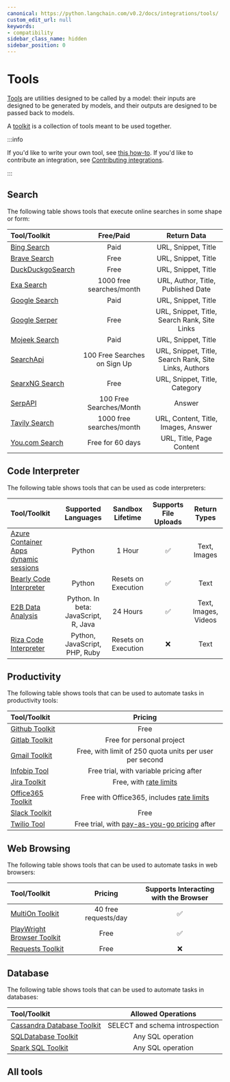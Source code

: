 ```yaml
---
canonical: https://python.langchain.com/v0.2/docs/integrations/tools/
custom_edit_url: null
keywords:
- compatibility
sidebar_class_name: hidden
sidebar_position: 0
---
```


# Tools

[Tools](/docs/concepts/#tools) are utilities designed to be called by a model: their inputs are designed to be generated by models, and their outputs are designed to be passed back to models.

A [toolkit](/docs/concepts#toolkits) is a collection of tools meant to be used together.

:::info

If you'd like to write your own tool, see [this how-to](/docs/how_to/custom_tools/).
If you'd like to contribute an integration, see [Contributing integrations](/docs/contributing/integrations/).

:::

## Search

The following table shows tools that execute online searches in some shape or form:

Tool/Toolkit|Free/Paid|Return Data
:-|:-:|:-:
[Bing Search](/docs/integrations/tools/bing_search)|Paid|URL, Snippet, Title
[Brave Search](/docs/integrations/tools/brave_search)|Free|URL, Snippet, Title
[DuckDuckgoSearch](/docs/integrations/tools/ddg)|Free|URL, Snippet, Title
[Exa Search](/docs/integrations/tools/exa_search)|1000 free searches/month|URL, Author, Title, Published Date
[Google Search](/docs/integrations/tools/google_search)|Paid|URL, Snippet, Title
[Google Serper](/docs/integrations/tools/google_serper)|Free|URL, Snippet, Title, Search Rank, Site Links
[Mojeek Search](/docs/integrations/tools/mojeek_search)|Paid|URL, Snippet, Title
[SearchApi](/docs/integrations/tools/searchapi)|100 Free Searches on Sign Up|URL, Snippet, Title, Search Rank, Site Links, Authors
[SearxNG Search](/docs/integrations/tools/searx_search)|Free|URL, Snippet, Title, Category
[SerpAPI](/docs/integrations/tools/serpapi)|100 Free Searches/Month|Answer
[Tavily Search](/docs/integrations/tools/tavily_search)|1000 free searches/month|URL, Content, Title, Images, Answer
[You.com Search](/docs/integrations/tools/you)|Free for 60 days|URL, Title, Page Content

## Code Interpreter

The following table shows tools that can be used as code interpreters:

Tool/Toolkit|Supported Languages|Sandbox Lifetime|Supports File Uploads|Return Types
:-|:-:|:-:|:-:|:-:
[Azure Container Apps dynamic sessions](/docs/integrations/tools/azure_dynamic_sessions)|Python|1 Hour|✅|Text, Images
[Bearly Code Interpreter](/docs/integrations/tools/bearly)|Python|Resets on Execution|✅|Text
[E2B Data Analysis](/docs/integrations/tools/e2b_data_analysis)|Python. In beta: JavaScript, R, Java|24 Hours|✅|Text, Images, Videos
[Riza Code Interpreter](/docs/integrations/tools/riza)|Python, JavaScript, PHP, Ruby|Resets on Execution|❌|Text

## Productivity

The following table shows tools that can be used to automate tasks in productivity tools:

Tool/Toolkit|Pricing
:-|:-:
[Github Toolkit](/docs/integrations/tools/github)|Free
[Gitlab Toolkit](/docs/integrations/tools/gitlab)|Free for personal project
[Gmail Toolkit](/docs/integrations/tools/gmail)|Free, with limit of 250 quota units per user per second
[Infobip Tool](/docs/integrations/tools/infobip)|Free trial, with variable pricing after
[Jira Toolkit](/docs/integrations/tools/jira)|Free, with [rate limits](https://developer.atlassian.com/cloud/jira/platform/rate-limiting/)
[Office365 Toolkit](/docs/integrations/tools/office365)|Free with Office365, includes [rate limits](https://learn.microsoft.com/en-us/graph/throttling-limits)
[Slack Toolkit](/docs/integrations/tools/slack)|Free
[Twilio Tool](/docs/integrations/tools/twilio)|Free trial, with [pay-as-you-go pricing](https://www.twilio.com/en-us/pricing) after

## Web Browsing

The following table shows tools that can be used to automate tasks in web browsers:

Tool/Toolkit|Pricing|Supports Interacting with the Browser
:-|:-:|:-:
[MultiOn Toolkit](/docs/integrations/tools/multion)|40 free requests/day|✅
[PlayWright Browser Toolkit](/docs/integrations/tools/playwright)|Free|✅
[Requests Toolkit](/docs/integrations/tools/requests)|Free|❌

## Database

The following table shows tools that can be used to automate tasks in databases:

Tool/Toolkit|Allowed Operations
:-|:-:
[Cassandra Database Toolkit](/docs/integrations/tools/cassandra_database)|SELECT and schema introspection
[SQLDatabase Toolkit](/docs/integrations/tools/sql_database)|Any SQL operation
[Spark SQL Toolkit](/docs/integrations/tools/spark_sql)|Any SQL operation

## All tools


<IndexTable />